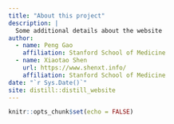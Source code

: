 ```yaml
---
title: "About this project"
description: |
  Some additional details about the website
author: 
  - name: Peng Gao
    affiliation: Stanford School of Medicine
  - name: Xiaotao Shen
    url: https://www.shenxt.info/
    affiliation: Stanford School of Medicine
date: "`r Sys.Date()`"
site: distill::distill_website
---
```


```r
knitr::opts_chunk$set(echo = FALSE)
```

